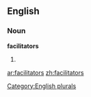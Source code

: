
==English==

===Noun===
'''facilitators'''

# {{plural of|[[facilitator]]}}

[[Category:English plurals]]

[[ar:facilitators]]
[[zh:facilitators]]